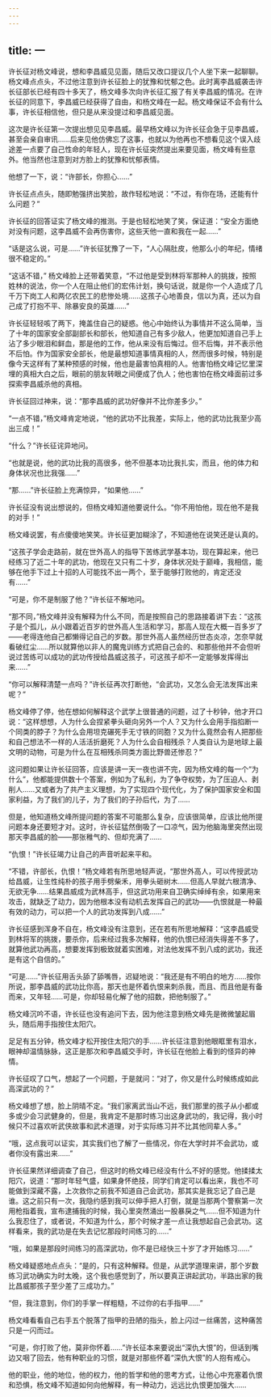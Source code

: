 ```yaml
---
---
---
```

title: 一
---



许长征对杨文峰说，想和李昌威见见面，随后又改口提议几个人坐下来一起聊聊。杨文峰点点头，不过他注意到许长征脸上的犹豫和忧郁之色。此时离李昌威袭击许长征部长已经有四十多天了，杨文峰多次向许长征汇报了有关李昌威的情况。在许长征的同意下，李昌威已经获得了自由，和杨文峰在一起。杨文峰保证不会有什么事，许长征相信他，但只是从来没提过和李昌威见面。

这次是许长征第一次提出想见见李昌威。最早杨文峰以为许长征会急于见李昌威，甚至会亲自审讯……后来见他仿佛忘了这事，也就以为他再也不想看见这个误入歧途差一点要了自己性命的年轻人，现在许长征突然提出来要见面，杨文峰有些意外。他当然也注意到对方脸上的犹豫和忧郁表情。

他想了一下，说：“许部长，你担心……”

许长征点点头，随即勉强挤出笑脸，故作轻松地说：“不过，有你在场，还能有什么问题？”

许长征的回答证实了杨文峰的推测。于是也轻松地笑了笑，保证道：“安全方面绝对没有问题，这李昌威不会再伤害你，这些天他一直和我在一起……”

“话是这么说，可是……”许长征犹豫了一下，“人心隔肚皮，他那么小的年纪，情绪很不稳定的。”

“这话不错，” 杨文峰脸上还带着笑意，“不过他是受到林将军那种人的挑拨，按照姓林的说法，你一个人在阻止他们的宏伟计划，换句话说，就是你一个人造成了几千万下岗工人和两亿农民工的悲惨处境……这孩子心地善良，信以为真，还以为自己成了打抱不平、除暴安良的英雄……”

许长征轻轻咳了两下，掩盖住自己的疑惑。他心中始终认为事情并不这么简单，当了十年的国家安全部副部长和部长，他知道自己有多少敌人，他更加知道自己手上沾了多少眼泪和鲜血，那是他的工作，他从来没有后悔过。但不后悔，并不表示他不后怕。作为国家安全部长，他是最想知道事情真相的人，然而很多时候，特别是像今天这样有了某种预感的时候，他也是最害怕真相的人。他害怕杨文峰记忆里深埋的真相大白之后，眼前的朋友转眼之间便成了仇人；他也害怕在杨文峰面前过多探索李昌威杀他的真相。

许长征回过神来，说：“那李昌威的武功好像并不比你差多少。”

“一点不错，”杨文峰肯定地说，“他的武功不比我差，实际上，他的武功比我至少高出三成！”

“什么？”许长征诧异地问。

“也就是说，他的武功比我的高很多，他不但基本功比我扎实，而且，他的体力和身体状况也比我强……”

“那……”许长征脸上充满惊异，“如果他……”

许长征没有说出想说的，但杨文峰知道他要说什么。“你不用怕他，现在他不是我的对手！”

杨文峰说罢，有点傻傻地笑笑。许长征更加糊涂了，不知道他在说笑还是认真的。

“这孩子学会走路前，就在世外高人的指导下苦练武学基本功，现在算起来，他已经练习了近二十年的武功，他现在又只有二十岁，身体状况处于巅峰，我相信，能够在他手下过上十招的人可能找不出一两个，至于能够打败他的，肯定还没有……”

“可是，你不是制服了他？”许长征不解地问。

“那不同，”杨文峰并没有解释为什么不同，而是按照自己的思路接着讲下去：“这孩子是个孤儿，从小跟着近百岁的世外高人生活和学习，那高人现在大概一百多岁了——老得连他自己都懒得记自己的岁数。那世外高人虽然经历世态炎凉，怎奈早就看破红尘……所以就算他以非人的魔鬼训练方式把自己会的、和那些他并不会但听说过苦练可以成功的武功传授给昌威这孩子，可这孩子却不一定能够发挥得出来……”

“你可以解释清楚一点吗？”许长征再次打断他，“会武功，又怎么会无法发挥出来呢？”

杨文峰停了停，他在想如何解释这个武学上很普通的问题，过了十秒钟，他才开口说：“这样想想，人为什么会捏紧拳头砸向另外一个人？又为什么会用手指掐断一个同类的脖子？为什么会用坦克碾死手无寸铁的同胞？又为什么竟然会有人把那些和自己想法不一样的人活活折磨死？人为什么会自相残杀？人类自认为是地球上最文明的动物，可是为什么在互相残杀同类方面比野兽还惨忍？”

这问题如果让许长征回答，应该是讲一天一夜也讲不完，因为杨文峰的每一个“为什么”，他都能提供数十个答案，例如为了私利，为了争夺权势，为了压迫人、剥削人……又或者为了共产主义理想，为了实现四个现代化，为了保护国家安全和国家利益，为了我们的儿子，为了我们的子孙后代，为了……

但是，他知道杨文峰所提问题的答案不可能那么复杂，应该很简单，应该比他所提问题本身还要短才对。这时，许长征猛然倒吸了一口凉气，因为他脑海里突然出现那天李昌威的脸——那张稚气的、但却充满了……

“仇恨！”许长征竭力让自己的声音听起来平和。

“不错，许部长，仇恨！”杨文峰若有所思地轻声说，“那世外高人，可以传授武功给昌威，让生性纯朴的孩子用手劈柴禾，用拳头砸树木……但高人早就六根清净、无欲无争……结果昌威成为武林高手，但这武功用来自卫确实绰绰有余，如果用来攻击，就缺乏了动力，因为他根本没有动机去发挥自己的武功——仇恨就是一种最有效的动力，可以把一个人的武功发挥到八成……”

许长征感到浑身不自在，杨文峰没有注意到，还在若有所思地解释：“这李昌威受到林将军的挑拨，要杀你，后来经过我多次解释，他的仇恨已经消失得差不多了，就算他武功再高，想要发挥到极致就着实困难，对法他发挥不到八成的武功，我还是有这个自信的。”

“可是……”许长征用舌头舔了舔嘴唇，迟疑地说：“我还是有不明白的地方……按你所说，那李昌威的武功比你高，那天也是怀着仇恨来刺杀我，而且、而且他是有备而来，又年轻……可是，你却轻易化解了他的招数，把他制服了。”

杨文峰沉吟不语，许长征也没有追问下去，因为他注意到杨文峰先是微微皱起眉头，随后用手指按住太阳穴。

足足有五分钟，杨文峰才松开按住太阳穴的手……许长征注意到他眼眶里有泪水，眼神却温情脉脉，这正是那次和李昌威交手时，许长征在他脸上看到的怪异的神情。

许长征叹了口气，想起了一个问题，于是就问：“对了，你又是什么时候练成如此高深武功的？”

杨文峰想了想，脸上阴晴不定。“我们家离武当山不远，我们那里的孩子从小都或多或少会习武健身的，但是，我肯定不是那时练习出这身武功的，我记得，我小时候只不过喜欢听武侠故事和武术道理，对于实际练习并不比其他同辈人多。”

“哦，这点我可以证实，其实我们也了解了一些情况，你在大学时并不会武功，或者你没有露出来……”

许长征果然详细调查了自己，但这时的杨文峰已经没有什么不好的感觉。他揉揉太阳穴，说道：“那时年轻气盛，如果身怀绝技，同学们肯定可以看出来，我也不可能做到深藏不露，上次救你之前我不知道自己会武功，那其实是我忘记了自己是谁。这之前只有一次，我隐约感到我可以伸手把人打倒，就是当那两个警察第一次用枪指着我，宣布逮捕我的时候，我心里突然涌出一股暴戾之气……但不知道为什么我忍住了，或者说，不知道为什么，那个时候才差一点让我想起自己会武功。这样看来，我的武功是在失去记忆那段时间练习的……”

“哦，如果是那段时间练习的高深武功，你不是已经快三十岁了才开始练习……”

杨文峰疑惑地点点头：“是的，只有这种解释。但是，从武学道理来讲，那个岁数练习武功确实为时太晚，这个我也感觉到了，所以要真正讲起武功，半路出家的我比昌威那孩子至少差了三成功力。”

“但，我注意到，你们的手掌一样粗糙，不过你的右手指甲……”

杨文峰看看自己右手五个脱落了指甲的丑陋的指头，脸上闪过一丝痛苦，这种痛苦只是一闪而过。

“可是，你打败了他，莫非你怀着……”许长征本来要说出“深仇大恨”的，但话到嘴边又咽了回去，他有种职业的习惯，就是对那些怀着“深仇大恨”的人抱有戒心。

他的职业，他的地位，他的权力，他的哲学和他的思考方式，让他心中充塞着仇恨和恐惧，杨文峰不知道如何向他解释，有一种动力，远远比仇恨更加强大……